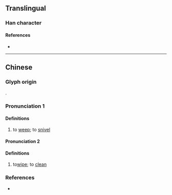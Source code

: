 {{character info}}
==Translingual==

===Han character===
{{Han char|rn=64|rad=手|as=07|sn=10|four=|canj=QCNH|ids=⿰扌弟}}

====References====
* {{Han ref|kx=0431.260|dkj=12091|dj=0780.320|hdz=31887.080|uh=632E|ud=25390}}

----

==Chinese==

===Glyph origin===
{{Han etym}}
{{Han compound|手|alt1=扌|弟|ls=psc|c1=s|t1=hand|c2=p}}.

===Pronunciation 1===
{{zh-forms|alt=䶏}}
{{zh-pron
|m=tǐ
|c=tai2
|mc=y
|oc=y
|ma=
|cat=v
}}

====Definitions====
{{zh-hanzi}}

# {{zh-o}} to [[weep]]; to [[snivel]]

====Pronunciation 2====
{{zh-forms}}
{{zh-pron
|m=tì
|c=
|mc=
|oc=
|ma=
|cat=v
}}

====Definitions====
{{zh-hanzi}}

# {{zh-o}} to[[wipe]]; to [[clean]]

===References===
* {{R:yue:Hanzi}}